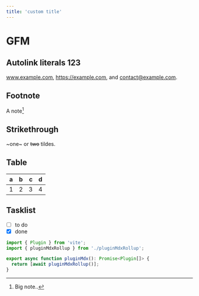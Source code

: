 ```yaml
---
title: 'custom title'
---
```


# GFM 

## Autolink literals 123

www.example.com, https://example.com, and contact@example.com.

## Footnote

A note[^1]

[^1]: Big note..

## Strikethrough

~one~ or ~~two~~ tildes.


<Counter />

## Table

| a   | b   |   c |  d  |
| --- | :-- | --: | :-: |
| 1   | 2   |   3 |  4  |

## Tasklist

- [ ] to do
- [x] done

```ts
import { Plugin } from 'vite';
import { pluginMdxRollup } from './pluginMdxRollup';

export async function pluginMdx(): Promise<Plugin[]> {
  return [await pluginMdxRollup()];
}
```
